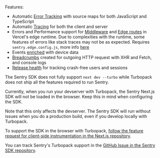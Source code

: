 Features:

- Automatic [Error Tracking](/product/issues/) with source maps for both JavaScript and TypeScript
- Automatic [Tracing](/product/performance/) for both the client and server
- Errors and Performance support for [Middleware](https://vercel.com/docs/concepts/functions/edge-middleware) and [Edge routes](https://vercel.com/docs/concepts/functions/edge-functions) in Vercel's edge runtime. Due to complexities with the runtime, some features of errors like stack traces may not be as expected. Requires <code>sentry.edge.config.js</code>, more info [here](/platforms/javascript/guides/nextjs/manual-setup/#create-initialization-config-files)
- Events [enriched](/platforms/javascript/enriching-events/context/) with device data
- [Breadcrumbs](/platforms/javascript/enriching-events/breadcrumbs/) created for outgoing HTTP request with XHR and Fetch, and console logs
- [Release health](/product/releases/health/) for tracking crash-free users and sessions

<Alert>

The Sentry SDK does not fully support `next dev --turbo` while Turbopack does not ship all the features required to run Sentry.

Currently, when you run your devserver with Turbopack, the Sentry Next.js SDK will not be loaded in the browser.
Keep this in mind when configuring the SDK.

Note that this only affects the devserver.
The Sentry SDK will run without issues when you do a production build, even if you develop locally with Turbopack.

To support the SDK in the browser with Turbopack, [follow the feature request for client-side instrumentation in the Next.js repository](https://github.com/vercel/next.js/discussions/69294).

You can track Sentry's Turbopack support in the [GitHub Issue in the Sentry SDK repository](https://github.com/getsentry/sentry-javascript/issues/8105).

</Alert>
